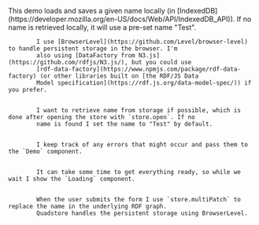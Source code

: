 
<Content>
    This demo loads and saves a given name locally (in
    [IndexedDB](https://developer.mozilla.org/en-US/docs/Web/API/IndexedDB_API)). If no name is retrieved locally, it
    will use a pre-set name "Test".
</Content>

<Code language="tsx" id="QuadstoreLocalDemo" code={demoCode} className="line-numbers">
    <CodeStep lines={["11-15"]} title="Setting up backend and store">
        I use [BrowserLevel](https://github.com/Level/browser-level) to handle persistent storage in the browser. I'm
        also using [DataFactory from N3.js](https://github.com/rdfjs/N3.js/), but you could use
        [rdf-data-factory](https://www.npmjs.com/package/rdf-data-factory) (or other libraries built on [the RDF/JS Data
        Model specification](https://rdf.js.org/data-model-spec/)) if you prefer.
    </CodeStep>
    <CodeStep lines={["16", "21-25"]} title="Getting name from storage">
        I want to retrieve name from storage if possible, which is done after opening the store with `store.open`. If no
        name is found I set the name to "Test" by default.
    </CodeStep>
    <CodeStep lines={["17", "26", "34", "38"]} title="Error handling">
        I keep track of any errors that might occur and pass them to the `Demo` component.
    </CodeStep>
    <CodeStep lines={["29-31"]} title="Loading state">
        It can take some time to get everything ready, so while we wait I show the `Loading` component.
    </CodeStep>
    <CodeStep lines={["33-40"]} title="Update RDF graph and make it persistent">
        When the user submits the form I use `store.multiPatch` to replace the name in the underlying RDF graph.
        Quadstore handles the persistent storage using BrowserLevel.
    </CodeStep>
</Code>